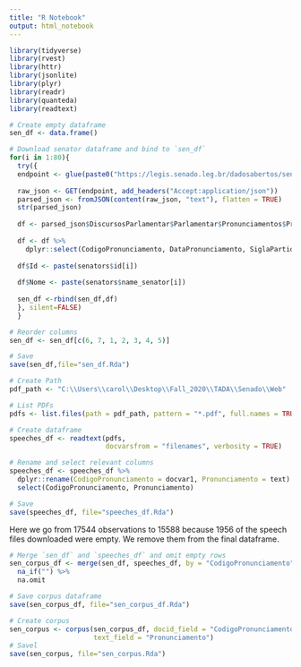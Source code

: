 ```yaml
---
title: "R Notebook"
output: html_notebook
---
```

```r
library(tidyverse)
library(rvest)
library(httr)
library(jsonlite)
library(plyr)
library(readr)
library(quanteda)
library(readtext)
```


```r
# Create empty dataframe
sen_df <- data.frame()

# Download senator dataframe and bind to `sen_df`
for(i in 1:80){
  try({
  endpoint <- glue(paste0("https://legis.senado.leg.br/dadosabertos/senador/",    senators$id[i], "/discursos"))
  
  raw_json <- GET(endpoint, add_headers("Accept:application/json"))
  parsed_json <- fromJSON(content(raw_json, "text"), flatten = TRUE)
  str(parsed_json)
  
  df <- parsed_json$DiscursosParlamentar$Parlamentar$Pronunciamentos$Pronunciamento
  
  df <- df %>% 
    dplyr::select(CodigoPronunciamento, DataPronunciamento, SiglaPartidoParlamentarNaData,                    UfParlamentarNaData, SessaoPlenaria.NumeroSessao)
  
  df$Id <- paste(senators$id[i])
  
  df$Nome <- paste(senators$name_senator[i])
  
  sen_df <-rbind(sen_df,df)
  }, silent=FALSE)
  }

# Reorder columns
sen_df <- sen_df[c(6, 7, 1, 2, 3, 4, 5)]

# Save
save(sen_df,file="sen_df.Rda")
```


```r
# Create Path
pdf_path <- "C:\\Users\\carol\\Desktop\\Fall_2020\\TADA\\Senado\\Web"

# List PDFs 
pdfs <- list.files(path = pdf_path, pattern = "*.pdf", full.names = TRUE) 

# Create dataframe
speeches_df <- readtext(pdfs,
                        docvarsfrom = "filenames", verbosity = TRUE)

# Rename and select relevant columns
speeches_df <- speeches_df %>% 
  dplyr::rename(CodigoPronunciamento = docvar1, Pronunciamento = text) %>% 
  select(CodigoPronunciamento, Pronunciamento)

# Save
save(speeches_df, file="speeches_df.Rda")
```


Here we go from 17544 observations to 15588 because 1956 of the speech files downloaded were empty. We remove them from the final dataframe. 

```r
# Merge `sen_df` and `speeches_df` and omit empty rows
sen_corpus_df <- merge(sen_df, speeches_df, by = "CodigoPronunciamento") %>% 
  na_if("") %>%
  na.omit 

# Save corpus dataframe
save(sen_corpus_df, file="sen_corpus_df.Rda")
```

```r
# Create corpus
sen_corpus <- corpus(sen_corpus_df, docid_field = "CodigoPronunciamento", 
                     text_field = "Pronunciamento")
# Savel
save(sen_corpus, file="sen_corpus.Rda")
```

